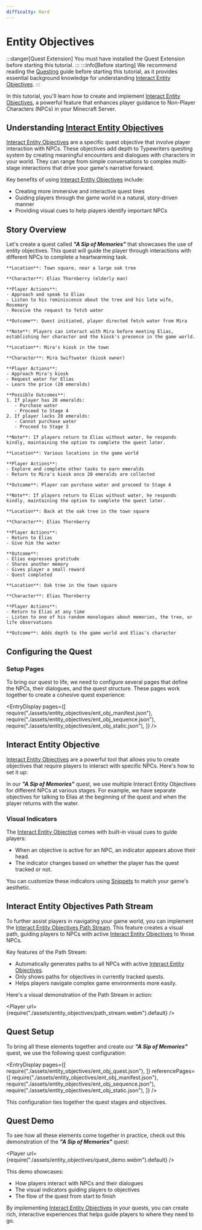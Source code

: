 ```yaml
---
difficulty: Hard
---
```



# Entity Objectives
:::danger[Quest Extension]
You must have installed the Quest Extension before starting this tutorial.
:::
:::info[Before starting]
We recommend reading the [Questing](./index.mdx) guide before starting this tutorial, as it provides essential background knowledge for understanding [Interact Entity Objectives](../../../adapters/EntityAdapter/entries/quest/interact_entity_objective.mdx).
:::

In this tutorial, you'll learn how to create and implement [Interact Entity Objectives](../../../adapters/EntityAdapter/entries/quest/interact_entity_objective.mdx), a powerful feature that enhances player guidance to Non-Player Characters (NPCs) in your Minecraft Server.

## Understanding [Interact Entity Objectives](../../../adapters/EntityAdapter/entries/quest/interact_entity_objective.mdx)

[Interact Entity Objectives](../../../adapters/EntityAdapter/entries/quest/interact_entity_objective.mdx) are a specific quest objective that involve player interaction with NPCs.
These objectives add depth to Typewriters questing system by creating meaningful encounters and dialogues with characters in your world.
They can range from simple conversations to complex multi-stage interactions that drive your game's narrative forward.

Key benefits of using [Interact Entity Objectives](../../../adapters/EntityAdapter/entries/quest/interact_entity_objective.mdx) include:
- Creating more immersive and interactive quest lines
- Guiding players through the game world in a natural, story-driven manner
- Providing visual cues to help players identify important NPCs

## Story Overview

Let's create a quest called _**"A Sip of Memories"**_ that showcases the use of entity objectives. This quest will guide the player through interactions with different NPCs to complete a heartwarming task.

<Tabs>
  <TabItem value="stage1" label="Introduction" default>

    **Location**: Town square, near a large oak tree
    
    **Character**: Elias Thornberry (elderly man)
    
    **Player Actions**: 
    - Approach and speak to Elias
    - Listen to his reminiscence about the tree and his late wife, Rosemary
    - Receive the request to fetch water
    
    **Outcome**: Quest initiated, player directed fetch water from Mira

    **Note**: Players can interact with Mira before meeting Elias, establishing her character and the kiosk's presence in the game world.
    
  </TabItem>
  <TabItem value="stage2" label="Seeking Water">
    
    **Location**: Mira's kiosk in the town
    
    **Character**: Mira Swiftwater (kiosk owner)
    
    **Player Actions**:
    - Approach Mira's kiosk
    - Request water for Elias
    - Learn the price (20 emeralds)
    
    **Possible Outcomes**:
    1. If player has 20 emeralds:
       - Purchase water
       - Proceed to Stage 4
    2. If player lacks 20 emeralds:
       - Cannot purchase water
       - Proceed to Stage 3
    
    **Note**: If players return to Elias without water, he responds kindly, maintaining the option to complete the quest later.

  </TabItem>
  <TabItem value="stage3" label="Gathering Emeralds">

    **Location**: Various locations in the game world
    
    **Player Actions**:
    - Explore and complete other tasks to earn emeralds
    - Return to Mira's kiosk once 20 emeralds are collected
    
    **Outcome**: Player can purchase water and proceed to Stage 4

    **Note**: If players return to Elias without water, he responds kindly, maintaining the option to complete the quest later.
    
   </TabItem>
   <TabItem value="stage4" label="Quest Completion">
    
    **Location**: Back at the oak tree in the town square
    
    **Character**: Elias Thornberry
    
    **Player Actions**:
    - Return to Elias
    - Give him the water
    
    **Outcome**: 
    - Elias expresses gratitude
    - Shares another memory
    - Gives player a small reward
    - Quest completed
    
  </TabItem>
  <TabItem value="post-quest" label="Post-Quest">

    **Location**: Oak tree in the town square
    
    **Character**: Elias Thornberry
    
    **Player Actions**: 
    - Return to Elias at any time
    - Listen to one of his random monologues about memories, the tree, or life observations
    
    **Outcome**: Adds depth to the game world and Elias's character
  </TabItem>
</Tabs>

## Configuring the Quest

### Setup Pages
To bring our quest to life, we need to configure several pages that define the NPCs, their dialogues, and the quest structure.
These pages work together to create a cohesive quest experience:

<EntryDisplay pages={[
    require("./assets/entity_objectives/ent_obj_manifest.json"),
    require("./assets/entity_objectives/ent_obj_sequence.json"),
    require("./assets/entity_objectives/ent_obj_static.json"),
]} />

## Interact Entity Objective

[Interact Entity Objectives](../../../adapters/EntityAdapter/entries/quest/interact_entity_objective.mdx) are a powerful tool that allows you to create objectives that require players to interact with specific NPCs.
Here's how to set it up:

<EntrySearch entryName="interact_entity_objective"/>

In our _**"A Sip of Memories"**_ quest, we use multiple Interact Entity Objectives for different NPCs at various stages.
For example, we have separate objectives for talking to Elias at the beginning of the quest and when the player returns with the water.

### Visual Indicators

The [Interact Entity Objective](../../../adapters/EntityAdapter/entries/quest/interact_entity_objective.mdx) comes with built-in visual cues to guide players:

- When an objective is active for an NPC, an indicator appears above their head.
- The indicator changes based on whether the player has the quest tracked or not.

<div className="flex flex-col items-center justify-center space-y-4 md:space-y-0 md:flex-row md:space-x-4">
    <Figure title="NPC Indicator when Quest is Tracked" img={require("./assets/entity_objectives/npc_indicator_tracked.png")} alt="NPC Indicator Tracked" width={400} />
    <Figure title="NPC Indicator when Quest is Not Tracked" img={require("./assets/entity_objectives/npc_indicator_untracked.png")} alt="NPC Indicator Not Tracked" width={400} />
</div>

You can customize these indicators using [Snippets](../../05-helpful-features/05-snippets.mdx) to match your game's aesthetic.

## Interact Entity Objectives Path Stream

To further assist players in navigating your game world, you can implement the [Interact Entity Objectives Path Stream](../../../adapters/EntityAdapter/entries/quest/interact_entity_objectives_path_stream.mdx). 
This feature creates a visual path, guiding players to NPCs with active [Interact Entity Objectives](../../../adapters/EntityAdapter/entries/quest/interact_entity_objective.mdx) to those NPCs.

<EntrySearch entryName="interact_entity_objectives_path_stream"/>

Key features of the Path Stream:
- Automatically generates paths to all NPCs with active [Interact Entity Objectives](../../../adapters/EntityAdapter/entries/quest/interact_entity_objective.mdx).
- Only shows paths for objectives in currently tracked quests.
- Helps players navigate complex game environments more easily.

Here's a visual demonstration of the Path Stream in action:

<Player url={require("./assets/entity_objectives/path_stream.webm").default} />

## Quest Setup

To bring all these elements together and create our _**"A Sip of Memories"**_ quest, we use the following quest configuration:

<EntryDisplay pages={[
    require("./assets/entity_objectives/ent_obj_quest.json"),
]} referencePages={[
    require("./assets/entity_objectives/ent_obj_manifest.json"),
    require("./assets/entity_objectives/ent_obj_sequence.json"),
    require("./assets/entity_objectives/ent_obj_static.json"),
]} />

This configuration ties together the quest stages and objectives.

## Quest Demo

To see how all these elements come together in practice, check out this demonstration of the _**"A Sip of Memories"**_ quest:

<Player url={require("./assets/entity_objectives/quest_demo.webm").default} />

This demo showcases:
- How players interact with NPCs and their dialogues
- The visual indicators guiding players to objectives
- The flow of the quest from start to finish

By implementing [Interact Entity Objectives](../../../adapters/EntityAdapter/entries/quest/interact_entity_objective.mdx) in your quests, you can create rich, interactive experiences that helps guide players to where they need to go.
